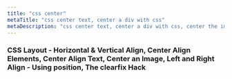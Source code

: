 ```yaml
---
title: "css center"
metaTitle: "css center text, center a div with css"
metaDescription: "css center text, center a div with css, center the image css, css center button horizontally, css center vertical"
---
```




### CSS Layout - Horizontal & Vertical Align, Center Align Elements, Center Align Text, Center an Image, Left and Right Align - Using position, The clearfix Hack
<CssCenter />